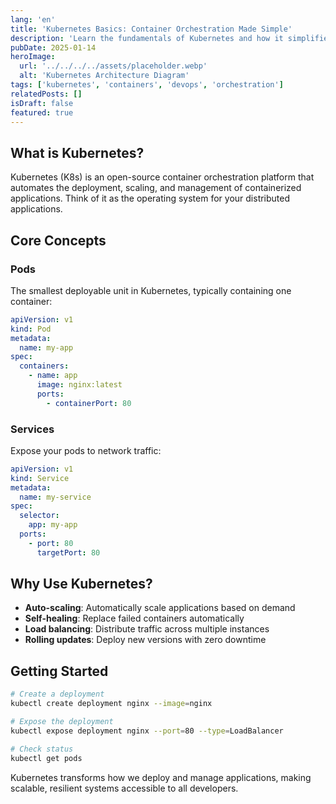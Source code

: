 ```yaml
---
lang: 'en'
title: 'Kubernetes Basics: Container Orchestration Made Simple'
description: 'Learn the fundamentals of Kubernetes and how it simplifies container deployment and management at scale.'
pubDate: 2025-01-14
heroImage:
  url: '../../../../assets/placeholder.webp'
  alt: 'Kubernetes Architecture Diagram'
tags: ['kubernetes', 'containers', 'devops', 'orchestration']
relatedPosts: []
isDraft: false
featured: true
---
```


## What is Kubernetes?

Kubernetes (K8s) is an open-source container orchestration platform that automates the deployment, scaling, and management of containerized applications. Think of it as the operating system for your distributed applications.

## Core Concepts

### Pods

The smallest deployable unit in Kubernetes, typically containing one container:

```yaml
apiVersion: v1
kind: Pod
metadata:
  name: my-app
spec:
  containers:
    - name: app
      image: nginx:latest
      ports:
        - containerPort: 80
```

### Services

Expose your pods to network traffic:

```yaml
apiVersion: v1
kind: Service
metadata:
  name: my-service
spec:
  selector:
    app: my-app
  ports:
    - port: 80
      targetPort: 80
```

## Why Use Kubernetes?

- **Auto-scaling**: Automatically scale applications based on demand
- **Self-healing**: Replace failed containers automatically
- **Load balancing**: Distribute traffic across multiple instances
- **Rolling updates**: Deploy new versions with zero downtime

## Getting Started

```bash
# Create a deployment
kubectl create deployment nginx --image=nginx

# Expose the deployment
kubectl expose deployment nginx --port=80 --type=LoadBalancer

# Check status
kubectl get pods
```

Kubernetes transforms how we deploy and manage applications, making scalable, resilient systems accessible to all developers.
